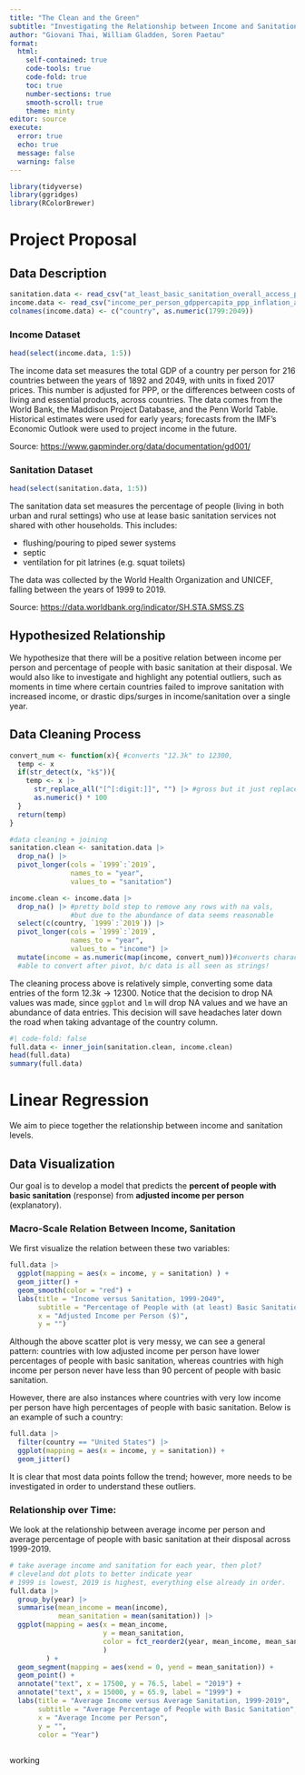 ```yaml
---
title: "The Clean and the Green"
subtitle: "Investigating the Relationship between Income and Sanitation"
author: "Giovani Thai, William Gladden, Soren Paetau"
format: 
  html:
    self-contained: true
    code-tools: true
    code-fold: true
    toc: true
    number-sections: true
    smooth-scroll: true
    theme: minty
editor: source
execute: 
  error: true
  echo: true
  message: false
  warning: false
---
```


```r
library(tidyverse)
library(ggridges)
library(RColorBrewer)
```

# Project Proposal



## Data Description
```r

sanitation.data <- read_csv("at_least_basic_sanitation_overall_access_percent.csv")
income.data <- read_csv("income_per_person_gdppercapita_ppp_inflation_adjusted.csv")
colnames(income.data) <- c("country", as.numeric(1799:2049))
```

### Income Dataset
```r
head(select(income.data, 1:5))
```
The income data set measures the total GDP of a country per person for 216 countries between the years of 1892 and 2049, with units in fixed 2017 prices. This number is adjusted for PPP, or the differences between costs of living and essential products, across countries. The data comes from the World Bank, the Maddison Project Database, and the Penn World Table. Historical estimates were used for early years; forecasts from the IMF's Economic Outlook were used to project income in the future.

Source: <https://www.gapminder.org/data/documentation/gd001/>

### Sanitation  Dataset
```r
head(select(sanitation.data, 1:5))
```
The sanitation data set measures the percentage of people (living in both urban and rural settings) who use at lease basic sanitation services not shared with other households. This includes:

+ flushing/pouring to piped sewer systems
+ septic
+ ventilation for pit latrines (e.g. squat toilets)

The data was collected by the World Health Organization and UNICEF, falling between the years of 1999 to 2019.

Source: <https://data.worldbank.org/indicator/SH.STA.SMSS.ZS>

## Hypothesized Relationship
We hypothesize that there will be a positive relation between income per person and percentage of people with basic sanitation at their disposal. We would also like to investigate and highlight any potential outliers, such as moments in time where certain countries failed to improve sanitation with increased income, or drastic dips/surges in income/sanitation over a single year.


## Data Cleaning Process
```r
convert_num <- function(x){ #converts "12.3k" to 12300,  
  temp <- x
  if(str_detect(x, "k$")){
    temp <- x |> 
      str_replace_all("[^[:digit:]]", "") |> #gross but it just replaces any non-number with ""
      as.numeric() * 100
  }
  return(temp)
}

#data cleaning + joining
sanitation.clean <- sanitation.data |>
  drop_na() |>
  pivot_longer(cols = `1999`:`2019`,
               names_to = "year",
               values_to = "sanitation")

income.clean <- income.data |>
  drop_na() |> #pretty bold step to remove any rows with na vals, 
               #but due to the abundance of data seems reasonable
  select(c(country, `1999`:`2019`)) |>
  pivot_longer(cols = `1999`:`2019`,
               names_to = "year",
               values_to = "income") |>
  mutate(income = as.numeric(map(income, convert_num)))#converts characters,
  #able to convert after pivot, b/c data is all seen as strings!
```
The cleaning process above is relatively simple, converting some data entries of the form $12.3k \to 12300$. Notice that the decision to drop NA values was made, since `ggplot` and `lm` will drop NA values and we have an abundance of data entries. This decision will save headaches later down the road when taking advantage of the country column.

```r
#| code-fold: false
full.data <- inner_join(sanitation.clean, income.clean)
head(full.data)
summary(full.data)
```

# Linear Regression
We aim to piece together the relationship between income and sanitation levels.

## Data Visualization
Our goal is to develop a model that predicts the **percent of people with basic sanitation** (response) from **adjusted income per person** (explanatory).

### Macro-Scale Relation Between Income, Sanitation
We first visualize the relation between these two variables:

```r
full.data |>
  ggplot(mapping = aes(x = income, y = sanitation) ) +
  geom_jitter() +
  geom_smooth(color = "red") +
  labs(title = "Income versus Sanitation, 1999-2049",
       subtitle = "Percentage of People with (at least) Basic Sanitation Services",
       x = "Adjusted Income per Person ($)",
       y = "")
```

Although the above scatter plot is very messy, we can see a general pattern: countries with low adjusted income per person have lower percentages of people with basic sanitation, whereas countries with high income per person never have less than 90 percent of people with basic sanitation.

However, there are also instances where countries with very low income per person have high percentages of people with basic sanitation. Below is an example of such a country: 

```r
full.data |>
  filter(country == "United States") |>
  ggplot(mapping = aes(x = income, y = sanitation)) +
  geom_jitter()
```
It is clear that most data points follow the trend; however, more needs to be investigated in order to understand these outliers.

### Relationship over Time:
We look at the relationship between average income per person and average percentage of people with basic sanitation at their disposal across 1999-2019.
```r
# take average income and sanitation for each year, then plot?
# cleveland dot plots to better indicate year
# 1999 is lowest, 2019 is highest, everything else already in order.
full.data |>
  group_by(year) |>
  summarise(mean_income = mean(income),
            mean_sanitation = mean(sanitation)) |>
  ggplot(mapping = aes(x = mean_income,
                       y = mean_sanitation,
                       color = fct_reorder2(year, mean_income, mean_sanitation)
                       )
         ) +
  geom_segment(mapping = aes(xend = 0, yend = mean_sanitation)) +
  geom_point() +
  annotate("text", x = 17500, y = 76.5, label = "2019") +
  annotate("text", x = 15000, y = 65.9, label = "1999") +
  labs(title = "Average Income versus Average Sanitation, 1999-2019",
       subtitle = "Average Percentage of People with Basic Sanitation",
       x = "Average Income per Person",
       y = "",
       color = "Year")
  
```
working

